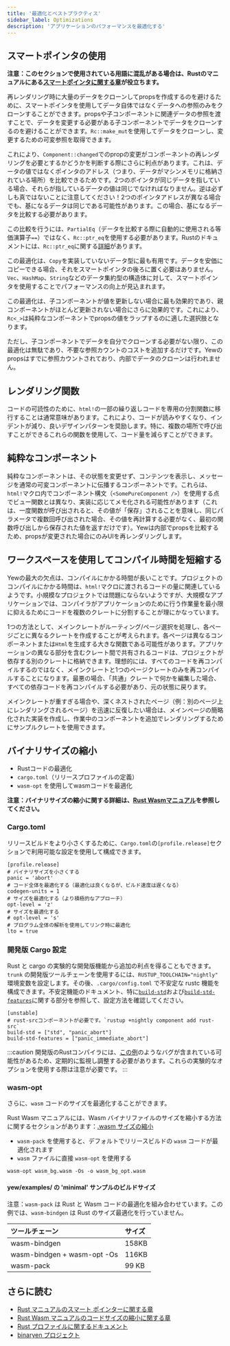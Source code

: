 ```yaml
---
title: '最適化とベストプラクティス'
sidebar_label: Optimizations
description: 'アプリケーションのパフォーマンスを最適化する'
---
```


## スマートポインタの使用

**注意：このセクションで使用されている用語に混乱がある場合は、Rustのマニュアルにある[スマートポインタに関する章](https://doc.rust-lang.org/book/ch15-00-smart-pointers.html)が役立ちます。**

再レンダリング時に大量のデータをクローンしてpropsを作成するのを避けるために、スマートポインタを使用してデータ自体ではなくデータへの参照のみをクローンすることができます。propsや子コンポーネントに関連データの参照を渡すことで、データを変更する必要がある子コンポーネントでデータをクローンするのを避けることができます。`Rc::make_mut`を使用してデータをクローンし、変更するための可変参照を取得できます。

これにより、`Component::changed`でのpropの変更がコンポーネントの再レンダリングを必要とするかどうかを判断する際にさらに利点があります。これは、データの値ではなくポインタのアドレス（つまり、データがマシンメモリに格納されている場所）を比較できるためです。2つのポインタが同じデータを指している場合、それらが指しているデータの値は同じでなければなりません。逆は必ずしも真ではないことに注意してください！2つのポインタアドレスが異なる場合でも、基になるデータは同じである可能性があります。この場合、基になるデータを比較する必要があります。

この比較を行うには、`PartialEq`（データを比較する際に自動的に使用される等価演算子`==`）ではなく、`Rc::ptr_eq`を使用する必要があります。Rustのドキュメントには、`Rc::ptr_eq`に関する[詳細](https://doc.rust-lang.org/stable/std/rc/struct.Rc.html#method.ptr_eq)があります。

この最適化は、`Copy`を実装していないデータ型に最も有用です。データを安価にコピーできる場合、それをスマートポインタの後ろに置く必要はありません。`Vec`、`HashMap`、`String`などのデータ集約型の構造体に対して、スマートポインタを使用することでパフォーマンスの向上が見込まれます。

この最適化は、子コンポーネントが値を更新しない場合に最も効果的であり、親コンポーネントがほとんど更新されない場合にさらに効果的です。これにより、`Rc<_>`は純粋なコンポーネントでpropsの値をラップするのに適した選択肢となります。

ただし、子コンポーネントでデータを自分でクローンする必要がない限り、この最適化は無駄であり、不要な参照カウントのコストを追加するだけです。Yewのpropsはすでに参照カウントされており、内部でデータのクローンは行われません。

## レンダリング関数

コードの可読性のために、`html!`の一部の繰り返しコードを専用の分割関数に移行することは通常意味があります。これにより、コードが読みやすくなり、インデントが減り、良いデザインパターンを奨励します。特に、複数の場所で呼び出すことができるこれらの関数を使用して、コード量を減らすことができます。

## 純粋なコンポーネント

純粋なコンポーネントは、その状態を変更せず、コンテンツを表示し、メッセージを通常の可変コンポーネントに伝播するコンポーネントです。これらは、`html!`マクロ内でコンポーネント構文（`<SomePureComponent />`）を使用する点でビュー関数とは異なり、実装に応じてメモ化される可能性があります（これは、一度関数が呼び出されると、その値が「保存」されることを意味し、同じパラメータで複数回呼び出された場合、その値を再計算する必要がなく、最初の関数呼び出しから保存された値を返すだけです）。Yewは内部でpropsを比較するため、propsが変更された場合にのみUIを再レンダリングします。

## ワークスペースを使用してコンパイル時間を短縮する

Yewの最大の欠点は、コンパイルにかかる時間が長いことです。プロジェクトのコンパイルにかかる時間は、`html!`マクロに渡されるコードの量に関連しているようです。小規模なプロジェクトでは問題にならないようですが、大規模なアプリケーションでは、コンパイラがアプリケーションのために行う作業量を最小限に抑えるためにコードを複数のクレートに分割することが理にかなっています。

1つの方法として、メインクレートがルーティング/ページ選択を処理し、各ページごとに異なるクレートを作成することが考えられます。各ページは異なるコンポーネントまたは`Html`を生成する大きな関数である可能性があります。アプリケーションの異なる部分を含むクレート間で共有されるコードは、プロジェクトが依存する別のクレートに格納できます。理想的には、すべてのコードを再コンパイルするのではなく、メインクレートと1つのページクレートのみを再コンパイルすることになります。最悪の場合、「共通」クレートで何かを編集した場合、すべての依存コードを再コンパイルする必要があり、元の状態に戻ります。

メインクレートが重すぎる場合や、深くネストされたページ（例：別のページ上にレンダリングされるページ）を迅速に反復したい場合は、メインページの簡略化された実装を作成し、作業中のコンポーネントを追加でレンダリングするためにサンプルクレートを使用できます。

## バイナリサイズの縮小

- Rustコードの最適化
- `cargo.toml`（リリースプロファイルの定義）
- `wasm-opt` を使用してwasmコードを最適化

**注意：バイナリサイズの縮小に関する詳細は、[Rust Wasmマニュアル](https://rustwasm.github.io/book/reference/code-size.html#optimizing-builds-for-code-size)を参照してください。**

### Cargo.toml

リリースビルドをより小さくするために、`Cargo.toml`の`[profile.release]`セクションで利用可能な設定を使用して構成できます。

```toml, title=Cargo.toml
[profile.release]
# バイナリサイズを小さくする
panic = 'abort'
# コード全体を最適化する（最適化は良くなるが、ビルド速度は遅くなる）
codegen-units = 1
# サイズを最適化する（より積極的なアプローチ）
opt-level = 'z'
# サイズを最適化する
# opt-level = 's'
# プログラム全体の解析を使用してリンク時に最適化
lto = true
```

### 開発版 Cargo 設定

Rust と cargo の実験的な開発版機能から追加の利点を得ることもできます。`trunk` の開発版ツールチェーンを使用するには、`RUSTUP_TOOLCHAIN="nightly"` 環境変数を設定します。その後、`.cargo/config.toml` で不安定な rustc 機能を構成できます。不安定機能のドキュメント、特に[`build-std`]および[`build-std-features`]に関する部分を参照して、設定方法を確認してください。

```toml, title=".cargo/config.toml"
[unstable]
# rust-srcコンポーネントが必要です。`rustup +nightly component add rust-src`
build-std = ["std", "panic_abort"]
build-std-features = ["panic_immediate_abort"]
```

[不安定な機能のリスト]: https://doc.rust-lang.org/cargo/reference/unstable.html
[`build-std`]: https://doc.rust-lang.org/cargo/reference/unstable.html#build-std
[`build-std-features`]: https://doc.rust-lang.org/cargo/reference/unstable.html#build-std-features

:::caution
開発版のRustコンパイラには、[この例](https://github.com/yewstack/yew/issues/2696)のようなバグが含まれている可能性があるため、定期的に監視し調整する必要があります。これらの実験的なオプションを使用する際は注意が必要です。
:::

### wasm-opt

さらに、`wasm` コードのサイズを最適化することができます。

Rust Wasm マニュアルには、Wasm バイナリファイルのサイズを縮小する方法に関するセクションがあります：[.wasm サイズの縮小](https://rustwasm.github.io/book/game-of-life/code-size.html)

- `wasm-pack` を使用すると、デフォルトでリリースビルドの `wasm` コードが最適化されます
- `wasm` ファイルに直接 `wasm-opt` を使用する

```text
wasm-opt wasm_bg.wasm -Os -o wasm_bg_opt.wasm
```

#### yew/examples/ の 'minimal' サンプルのビルドサイズ

注意：`wasm-pack` は Rust と Wasm コードの最適化を組み合わせています。この例では、`wasm-bindgen` は Rust のサイズ最適化を行っていません。

| ツールチェーン              | サイズ |
| :-------------------------- | :----- |
| wasm-bindgen                | 158KB  |
| wasm-bindgen + wasm-opt -Os | 116KB  |
| wasm-pack                   | 99 KB  |

## さらに読む

- [Rust マニュアルのスマート ポインターに関する章](https://doc.rust-lang.org/book/ch15-00-smart-pointers.html)
- [Rust Wasm マニュアルのコードサイズの縮小に関する章](https://rustwasm.github.io/book/reference/code-size.html#optimizing-builds-for-code-size)
- [Rust プロファイルに関するドキュメント](https://doc.rust-lang.org/cargo/reference/profiles.html)
- [binaryen プロジェクト](https://github.com/WebAssembly/binaryen)
